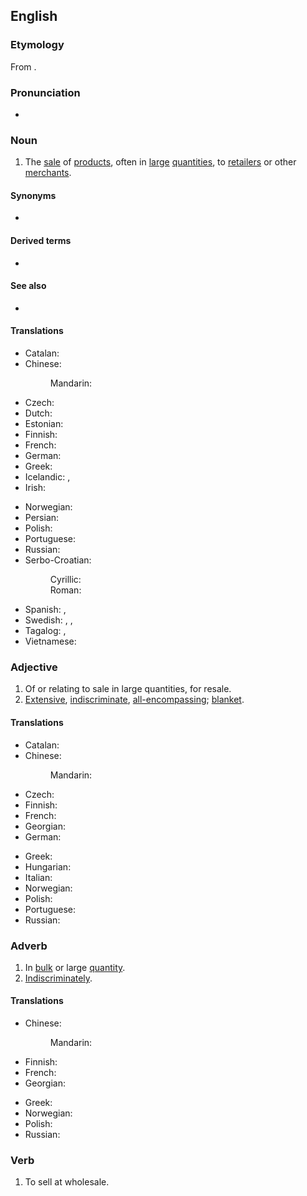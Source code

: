 ==English==
{{wikipedia}}

===Etymology===
From {{compound|en|whole|sale}}.

===Pronunciation===
* {{audio|en-us-wholesale.ogg|Audio (US)|lang=en}}

===Noun===
{{en-noun|~}}

# {{lb|en|business}} The [[sale]] of [[product]]s, often in [[large]] [[quantities]], to [[retailer]]s or other [[merchant]]s.

====Synonyms====
* {{l|en|bulk supply}}

====Derived terms====
* {{l|en|wholesaler}}

====See also====
* {{l|en|retail}}

====Translations====
{{trans-top|sale of products, often in large quantities, to retailers or other merchants}}
* Catalan: {{t+|ca|a l'engròs}}
* Chinese:
*: Mandarin: {{t-needed|cmn}}
* Czech: {{t|cs|velkoobchod|m}}
* Dutch: {{t+|nl|groothandel|m}}
* Estonian: {{t|et|hulgimüük}}
* Finnish: {{t+|fi|tukkukauppa}}
* French: {{t|fr|vente en gros|f}}
* German: {{t+|de|Großhandel|m}}
* Greek: {{t+|el|χονδρική|sc=Grek}}
* Icelandic: {{t+|is|heildsala|f}}, {{t|is|heildverslun|f}}
* Irish: {{t|ga|mórdhíol|m}}
{{trans-mid}}
* Norwegian: {{t|no|engroshandel|m}}
* Persian: {{t|fa|عمده‌فروشی|tr='omde-foruši|sc=fa-Arab}}
* Polish: {{t+|pl|hurt|m}}
* Portuguese: {{t+|pt|atacado|m}}
* Russian: {{t|ru|оптовая торговля|tr=optóvaja torgóvl'a|f}}
* Serbo-Croatian:
*: Cyrillic: {{t|sh|велепродаја|f}}
*: Roman: {{t+|sh|veleprodaja|f}}
* Spanish: {{t|es|venta al por mayor|f}}, {{t+|es|mayoreo|m}}
* Swedish: {{t|sv|partihandel|c}}, {{t|sv|grossistverksamhet|c}}, {{t+|sv|grosshandel|c}}
* Tagalog: {{t|tl|pakyaw}}, {{t|tl|pamamakyaw}}
* Vietnamese: {{t-needed|vi}}
{{trans-bottom}}

===Adjective===
{{en-adj}}

# Of or relating to sale in large quantities, for resale.
# [[extensive|Extensive]], [[indiscriminate]], [[all-encompassing]]; [[blanket]].
#: {{ux|en|The bombing resulted in '''wholesale''' destruction.}}

====Translations====
{{trans-top|of or relating to sale in bulk or large quantity}}
* Catalan: {{t+|ca|a l'engròs}}
* Chinese:
*: Mandarin: {{t-needed|cmn}}
* Czech: {{t|cs|velkoobchodní}}
* Finnish: {{t+|fi|tukku|alt=tukku-}}
* French: {{t|fr|de gros}}
* Georgian: {{t|ka|საბითუმო|sc=Geor}}
* German: {{t+|de|Großhandel|alt=Großhandels-}}
{{trans-mid}}
* Greek: {{t+|el|χονδρικός|sc=Grek}}
* Hungarian: {{t+|hu|nagybani}}
* Italian: {{t|it|all'ingrosso}}
* Norwegian: {{t|no|en gros|p}}
* Polish: {{t|pl|hurtowy|m}}
* Portuguese: {{t+|pt|atacado}}
* Russian: {{t+|ru|опто́вый}}
{{trans-bottom}}

===Adverb===
{{en-adv}}

# In [[bulk]] or large [[quantity]].
# [[indiscriminately|Indiscriminately]].

====Translations====
{{trans-top|in bulk or large quantity}}
* Chinese:
*: Mandarin: {{t-needed|cmn}}
* Finnish: {{t|fi|tukuttain}}
* French: {{t+|fr|en gros}}
* Georgian: {{t|ka|ბითუმად|sc=Geor}}
{{trans-mid}}
* Greek: {{t+|el|χονδρικά|sc=Grek}}
* Norwegian: {{t|no|en gros|p}}
* Polish: {{t|pl|hurtowo}}
* Russian: {{t+|ru|о́птом}}
{{trans-bottom}}

===Verb===
{{en-verb|wholesal}}

# To sell at wholesale.
{{rfquote|lang=en}}